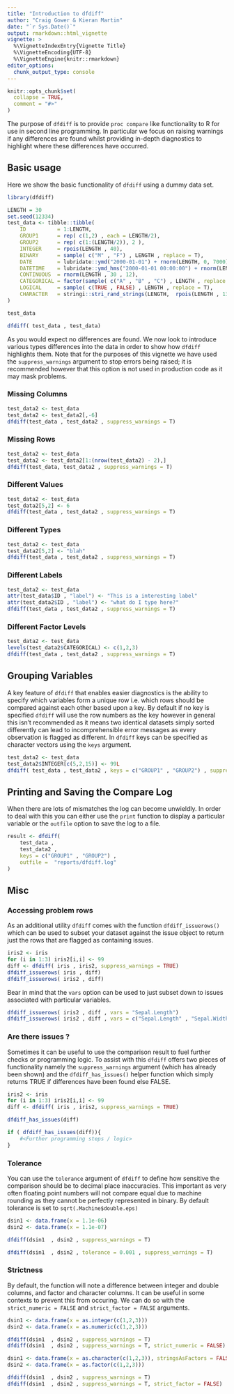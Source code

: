 ```yaml
---
title: "Introduction to dfdiff"
author: "Craig Gower & Kieran Martin"
date: "`r Sys.Date()`"
output: rmarkdown::html_vignette
vignette: >
  %\VignetteIndexEntry{Vignette Title}
  %\VignetteEncoding{UTF-8}
  %\VignetteEngine{knitr::rmarkdown}
editor_options: 
  chunk_output_type: console
---
```


```r
knitr::opts_chunk$set(
  collapse = TRUE,
  comment = "#>"
)
```

The purpose of `dfdiff` is to provide `proc compare` like functionality to R for use in second line programming. In particular we focus on raising warnings if any differences are found whilst providing in-depth diagnostics to highlight where these differences have occurred. 


## Basic usage

Here we show the basic functionality of `dfdiff` using a dummy data set.

```r
library(dfdiff)

LENGTH = 30
set.seed(12334)
test_data <- tibble::tibble( 
    ID          = 1:LENGTH,
    GROUP1      = rep( c(1,2) , each = LENGTH/2),
    GROUP2      = rep( c(1:(LENGTH/2)), 2 ),
    INTEGER     = rpois(LENGTH , 40),
    BINARY      = sample( c("M" , "F") , LENGTH , replace = T),
    DATE        = lubridate::ymd("2000-01-01") + rnorm(LENGTH, 0, 7000),
    DATETIME    = lubridate::ymd_hms("2000-01-01 00:00:00") + rnorm(LENGTH, 0, 200000000), 
    CONTINUOUS  = rnorm(LENGTH , 30 , 12),
    CATEGORICAL = factor(sample( c("A" , "B" , "C") , LENGTH , replace = T)),
    LOGICAL     = sample( c(TRUE , FALSE) , LENGTH , replace = T),
    CHARACTER   = stringi::stri_rand_strings(LENGTH,  rpois(LENGTH , 13),  pattern = "[ A-Za-z0-9]")
)

test_data

dfdiff( test_data , test_data)
```

As you would expect no differences are found. We now look to introduce various types differences into the data in order to show how `dfdiff` highlights them.  Note that for the purposes of this vignette we have used the `suppress_warnings` argument to stop errors being raised; it is recommended however that this option is not used in production code as it may mask problems. 


### Missing Columns

```r
test_data2 <- test_data 
test_data2 <- test_data2[,-6]
dfdiff(test_data , test_data2 , suppress_warnings = T)
```


### Missing Rows 

```r
test_data2 <- test_data
test_data2 <- test_data2[1:(nrow(test_data2) - 2),]
dfdiff(test_data, test_data2 , suppress_warnings = T)
```


### Different Values 

```r
test_data2 <- test_data
test_data2[5,2] <- 6
dfdiff(test_data , test_data2 , suppress_warnings = T)
```


### Different Types

```r
test_data2 <- test_data
test_data2[5,2] <- "blah"
dfdiff(test_data , test_data2 , suppress_warnings = T)
```


### Different Labels

```r
test_data2 <- test_data
attr(test_data$ID , "label") <- "This is a interesting label"
attr(test_data2$ID , "label") <- "what do I type here?"
dfdiff(test_data , test_data2 , suppress_warnings = T)
```

### Different Factor Levels 

```r
test_data2 <- test_data
levels(test_data2$CATEGORICAL) <- c(1,2,3)
dfdiff(test_data , test_data2 , suppress_warnings = T)
```

## Grouping Variables

A key feature of `dfdiff` that enables easier diagnostics is the ability to specify which variables form a unique row i.e. which rows should be compared against each other based upon a key. By default if no key is specified `dfdiff` will use the row numbers as the key however in general this isn't recommended as it means two identical datasets simply sorted differently can lead to incomprehensible error messages as every observation is flagged as different.  In `dfdiff` keys can be specified as character vectors using the `keys` argument.

```r
test_data2 <- test_data
test_data2$INTEGER[c(5,2,15)] <- 99L 
dfdiff( test_data , test_data2 , keys = c("GROUP1" , "GROUP2") , suppress_warnings = T)
```

## Printing and Saving the Compare Log

When there are lots of mismatches the log can become unwieldly. In order to deal with this you can either use the `print` function to display a particular variable or the `outfile` option to save the log to a file. 


```r
result <- dfdiff( 
    test_data , 
    test_data2 , 
    keys = c("GROUP1" , "GROUP2") , 
    outfile =  "reports/dfdiff.log"
)

```

## Misc

### Accessing problem rows

As an additional utility `dfdiff` comes with the function `dfdiff_issuerows()` which can be used to subset your dataset against the issue object to return just the rows that are flagged as containing issues.

```r
iris2 <- iris
for (i in 1:3) iris2[i,i] <- 99
diff <- dfdiff( iris , iris2, suppress_warnings = TRUE)
dfdiff_issuerows( iris , diff)
dfdiff_issuerows( iris2 , diff)
```

Bear in mind that the `vars` option can be used to just subset down to issues associated with particular variables.

```r
dfdiff_issuerows( iris2 , diff , vars = "Sepal.Length")
dfdiff_issuerows( iris2 , diff , vars = c("Sepal.Length" , "Sepal.Width"))

```

### Are there issues ?

Sometimes it can be useful to use the comparison result to fuel further checks or programming logic. To assist with this `dfdiff` offers two pieces of functionality namely the `suppress_warnings` argument (which has already been shown) and the `dfdiff_has_issues()` helper function which simply returns TRUE if differences have been found else FALSE. 

```r
iris2 <- iris
for (i in 1:3) iris2[i,i] <- 99
diff <- dfdiff( iris , iris2, suppress_warnings = TRUE)

dfdiff_has_issues(diff)
```

```r
if ( dfdiff_has_issues(diff)){
    #<Further programming steps / logic> 
}
```


### Tolerance

You can use the `tolerance` argument of `dfdiff` to define how sensitive the comparison should be to decimal place inaccuracies. This important as very often floating point numbers will not compare equal due to machine rounding as they cannot be perfectly represented in binary. By default tolerance is set to `sqrt(.Machine$double.eps)`

```r
dsin1 <- data.frame(x = 1.1e-06)
dsin2 <- data.frame(x = 1.1e-07)

dfdiff(dsin1  , dsin2 , suppress_warnings = T)

dfdiff(dsin1  , dsin2 , tolerance = 0.001 , suppress_warnings = T)
```


### Strictness

By default, the function will note a difference between integer and double columns, and factor and character columns. It can be useful in some contexts to prevent this from occuring. We can do so with the `strict_numeric = FALSE` and `strict_factor = FALSE` arguments.

```r
dsin1 <- data.frame(x = as.integer(c(1,2,3)))
dsin2 <- data.frame(x = as.numeric(c(1,2,3)))

dfdiff(dsin1  , dsin2 , suppress_warnings = T)
dfdiff(dsin1  , dsin2 , suppress_warnings = T, strict_numeric = FALSE)

dsin1 <- data.frame(x = as.character(c(1,2,3)), stringsAsFactors = FALSE)
dsin2 <- data.frame(x = as.factor(c(1,2,3)))

dfdiff(dsin1  , dsin2 , suppress_warnings = T)
dfdiff(dsin1  , dsin2 , suppress_warnings = T, strict_factor = FALSE)
```





